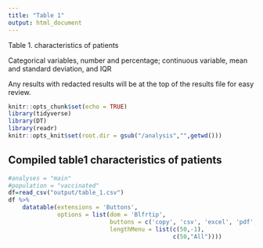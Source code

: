 ```yaml
---
title: "Table 1"
output: html_document
---
```

Table 1. characteristics of patients

Categorical variables, number and percentage; continuous variable, mean and standard deviation, and IQR

Any results with redacted results will be at the top of the results file for easy review.


```r
knitr::opts_chunk$set(echo = TRUE)
library(tidyverse)
library(DT)
library(readr)
knitr::opts_knit$set(root.dir = gsub("/analysis","",getwd()))
```

## Compiled table1 characteristics of patients

```r
#analyses = "main"
#population = "vaccinated"
df=read_csv("output/table_1.csv")
df %>%
    datatable(extensions = 'Buttons',
              options = list(dom = 'Blfrtip',
                             buttons = c('copy', 'csv', 'excel', 'pdf', 'print' ),
                             lengthMenu = list(c(50,-1),
                                               c(50,"All"))))
```